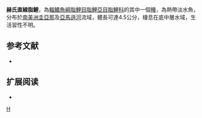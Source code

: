 {{Speciesbox 
| taxon = Moenkhausia hasemani
| status = NE
| status_system = IUCN3.1
| authority =  [[Eigenmann|Eigenmann]], 1917
| synonyms = *''Moenkhausia lepidura hasemani''<br /><small>Eigenmann, 1917</small>
}}
'''赫氏直線脂鯉'''，為[[輻鰭魚綱|輻鰭魚綱]][[脂鯉目|脂鯉目]][[脂鯉亞目|脂鯉亞目]][[脂鯉科|脂鯉科]]的其中一個[[種|種]]，為熱帶淡水魚，分布於[[南美洲|南美洲]][[圭亞那|圭亞那]]及[[亞馬遜河|亞馬遜河]]流域，體長可達4.5公分，棲息在底中層水域，生活習性不明。

==参考文献==
{{refbegin}}
*{{FishBase_species|genus=Moenkhausia|species=hasemani|year=2013|month=12}}
{{refend}}

== 扩展阅读 ==
{{refbegin}}
*{{wikispecies-inline|Moenkhausia hasemani|赫氏直線脂鯉}}
{{refend}}
{{Taxonbar|from=Q5930817}}

[[Category:直線脂鯉屬|H]]


{{魚類小作品}}